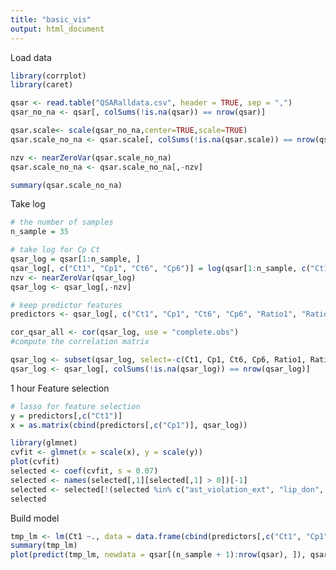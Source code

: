 ```yaml
---
title: "basic_vis"
output: html_document
---
```


Load data
```r
library(corrplot)
library(caret)

qsar <- read.table("QSARalldata.csv", header = TRUE, sep = ",")
qsar_no_na <- qsar[, colSums(!is.na(qsar)) == nrow(qsar)]

qsar.scale<- scale(qsar_no_na,center=TRUE,scale=TRUE)
qsar.scale_no_na <- qsar.scale[, colSums(!is.na(qsar.scale)) == nrow(qsar.scale)]

nzv <- nearZeroVar(qsar.scale_no_na)
qsar.scale_no_na <- qsar.scale_no_na[,-nzv]

summary(qsar.scale_no_na)
```

Take log
```r
# the number of samples
n_sample = 35

# take log for Cp Ct
qsar_log = qsar[1:n_sample, ]
qsar_log[, c("Ct1", "Cp1", "Ct6", "Cp6")] = log(qsar[1:n_sample, c("Ct1", "Cp1", "Ct6", "Cp6")] + 1)
nzv <- nearZeroVar(qsar_log)
qsar_log <- qsar_log[,-nzv]

# keep predictor features
predictors <- qsar_log[, c("Ct1", "Cp1", "Ct6", "Cp6", "Ratio1", "Ratio6")]

cor_qsar_all <- cor(qsar_log, use = "complete.obs")
#compute the correlation matrix

qsar_log <- subset(qsar_log, select=-c(Ct1, Cp1, Ct6, Cp6, Ratio1, Ratio6))
qsar_log <- qsar_log[, colSums(!is.na(qsar_log)) == nrow(qsar_log)]
```

1 hour
Feature selection
```r
# lasso for feature selection
y = predictors[,c("Ct1")]
x = as.matrix(cbind(predictors[,c("Cp1")], qsar_log))

library(glmnet)
cvfit <- glmnet(x = scale(x), y = scale(y))
plot(cvfit)
selected <- coef(cvfit, s = 0.07)
selected <- names(selected[,1][selected[,1] > 0])[-1]
selected <- selected[!(selected %in% c("ast_violation_ext", "lip_don", "vsurf_CW3", "vsurf_W7"))]
selected
```

Build model
```r
tmp_lm <- lm(Ct1 ~., data = data.frame(cbind(predictors[,c("Ct1", "Cp1")], qsar_log[, selected])))
summary(tmp_lm)
plot(predict(tmp_lm, newdata = qsar[(n_sample + 1):nrow(qsar), ]), qsar[(n_sample + 1):nrow(qsar), "Ct1"])
```